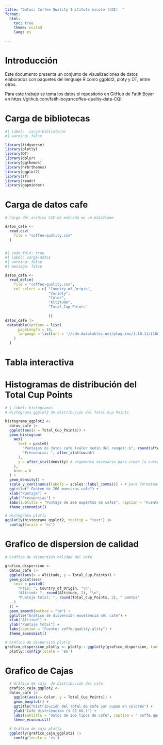 ---
title: "Datos; Coffee Quality Institute nicole (CQI)  "
format: 
  html: 
    toc: true
    theme: united
    lang: es
    
---

# Introducción

Este documento presenta un conjunto de visualizaciones de datos elaborados con paquetes del lenguaje R como ggplot2, ploty y DT, entre otros.

Para este trabajo se toma los datos el repositorio en GitHub de Fatih Boyar en https://github.com/fatih-boyar/coffee-quality-data-CQI.

# Carga de bibliotecas

```{r}
#| label:  carga-bibliotecas
#| warning: false

library(tidyverse)
library(plotly)
library(DT)
library(dplyr)
library(ggthemes)
library(hrbrthemes)
library(ggplot2)
library(sf)
library(readr)
library(gapminder)


```

# Carga de datos cafe

```{r}

# Carga del archivo CSV de entrada en un dataframe

datos_cafe <-
  read.csv(
    file = "coffee-quality.csv"
  )


#| code-fold: true
#| label: carga-datos
#| warning: false
#| message: false

datos_cafe <-
  read_delim(
    file = "coffee-quality.csv",
    col_select = c( "Country_of_Origin",
                    "Variety",
                    "Color",
                    "Altitude",
                    "Total_Cup_Points"
                    
                    ))
datos_cafe |>
 datatable(options = list(
      pageLength = 10,
      language = list(url = '//cdn.datatables.net/plug-ins/1.10.11/i18n/Spanish.json')
    )
  )

```

# Tabla interactiva


# Histogramas de distribución del Total Cup Points

```{r}
# | label: histogramas
# Histograma ggplot2 de distribución del Total Cup Points

histograma_ggplot2 <-
  datos_cafe |>
  ggplot(aes(x = Total_Cup_Points)) +
  geom_histogram(
    aes(
      text = paste0(
        "Puntajes de datos cafe (valor medio del rango): $", round(after_stat(x), 2), "\n",
        "Frecuencia: ", after_stat(count)
      ),
      y = after_stat(density) # argumento necesario para crear la curva KDE
    ),
    bins = 6
  ) +
  geom_density() +
  scale_y_continuous(labels = scales::label_comma()) + # para formatear el eje y en notación decimal
  ggtitle(" Conteo de 206 muestras cafe") +
  xlab("Puntaje") +
  ylab("Frecuencias") +
  labs(subtitle = "Puntaje de 206 expertos de cafes", caption = "Fuente: coffe.quality.ality") +
  theme_economist()

# Histograma plotly
ggplotly(histograma_ggplot2, tooltip = "text") |>
  config(locale = 'es')

```

# Grafico de dispersion de calidad

```{r}

# Gráfico de dispersión calidad del cafe

grafico_dispersion <-
  datos_cafe |>
  ggplot(aes(x = Altitude, y = Total_Cup_Points)) +
  geom_point(aes(
    text = paste0(
      "País: ", Country_of_Origin, "\n",
      "Altitud: ", round(Altitude, 2), "\n",
      "Puntaje total: ", round(Total_Cup_Points, 2), " puntos"
    )
  )) +
  geom_smooth(method = "lm") +
  ggtitle("Gráfico de dispersión excelencia del cafe") +
  xlab("Altitud") +
  ylab("Puntaje total") +
  labs(caption = "Fuente: coffe.quality.ality") +
  theme_economist()  

# Gráfico de dispersión plotly
grafico_dispersion_plotly <- plotly:: ggplotly(grafico_dispersion, tooltip = "text") %>%
  plotly::config(locale = 'es')


```

# Grafico de Cajas 

```{r}


  # Gráfico de caja  de distribución del cafe
  grafico_caja_ggplot2 <-
  datos_cafe |>
    ggplot(aes(x= Color, y = Total_Cup_Points)) +
    geom_boxplot() +
    ggtitle("Distribución del Total de cafe por cupas en colores") +
    ylab("Cafe distribucion ($ EE.UU.)") +
    labs(subtitle = "Datos de 206 tipos de cafe", caption = " coffe.quality.ality") +
    theme_economist()
  
  # Gráfico de caja plotly
  ggplotly(grafico_caja_ggplot2) |> 
    config(locale = 'es')


```
